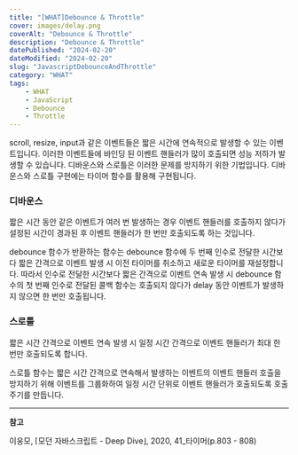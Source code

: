 ```yaml
---
title: "[WHAT]Debounce & Throttle"
cover: images/delay.png
coverAlt: "Debounce & Throttle"
description: "Debounce & Throttle"
datePublished: "2024-02-20"
dateModified: "2024-02-20"
slug: "JavascriptDebounceAndThrottle"
category: "WHAT"
tags:
    - WHAT
    - JavaScript
    - Debounce
    - Throttle
---
```


scroll, resize, input과 같은 이벤트들은 짧은 시간에 연속적으로 발생할 수 있는 이벤트입니다. 이러한 이벤트들에 바인딩 된 이벤트 핸들러가 많이 호출되면 성능 저하가 발생할 수 있습니다. 디바운스와 스로틀은 이러한 문제를 방지하기 위한 기법입니다. 디바운스와 스로틀 구현에는 타이머 함수를 활용해 구현됩니다.

### 디바운스

짧은 시간 동안 같은 이벤트가 여러 번 발생하는 경우 이벤트 핸들러를 호출하지 않다가 설정된 시간이 경과된 후 이벤트 핸들러가 한 번만 호출되도록 하는 것입니다.

debounce 함수가 반환하는 함수는 debounce 함수에 두 번째 인수로 전달한 시간보다 짧은 간격으로 이벤트 발생 시 이전 타이머를 취소하고 새로운 타이머를 재설정합니다. 따라서 인수로 전달한 시간보다 짧은 간격으로 이벤트 연속 발생 시 debounce 함수의 첫 번째 인수로 전달된 콜백 함수는 호출되지 않다가 delay 동안 이벤트가 발생하지 않으면 한 번만 호출됩니다.

### 스로틀

짧은 시간 간격으로 이벤트 연속 발생 시 일정 시간 간격으로 이벤트 핸들러가 최대 한 번만 호출되도록 합니다.

스로틀 함수는 짧은 시간 간격으로 연속해서 발생하는 이벤트의 이벤트 핸들러 호출을 방지하기 위해 이벤트를 그룹화하여 일정 시간 단위로 이벤트 핸들러가 호출되도록 호출 주기를 만듭니다.

---

**참고**

이웅모, ⌈모던 자바스크립트 - Deep Dive⌋, 2020, 41_타이머(p.803 - 808)